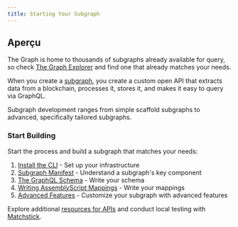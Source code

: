 ```yaml
---
title: Starting Your Subgraph
---
```


## Aperçu

The Graph is home to thousands of subgraphs already available for query, so check [The Graph Explorer](https://thegraph.com/explorer) and find one that already matches your needs.

When you create a [subgraph](/subgraphs/developing/subgraphs/), you create a custom open API that extracts data from a blockchain, processes it, stores it, and makes it easy to query via GraphQL.

Subgraph development ranges from simple scaffold subgraphs to advanced, specifically tailored subgraphs.

### Start Building

Start the process and build a subgraph that matches your needs:

1. [Install the CLI](/subgraphs/developing/creating/install-the-cli/) - Set up your infrastructure
2. [Subgraph Manifest](/subgraphs/developing/creating/subgraph-manifest/) - Understand a subgraph's key component
3. [The GraphQL Schema](/subgraphs/developing/creating/ql-schema/) - Write your schema
4. [Writing AssemblyScript Mappings](/subgraphs/developing/creating/assemblyscript-mappings/) - Write your mappings
5. [Advanced Features](/subgraphs/developing/creating/advanced/) - Customize your subgraph with advanced features

Explore additional [resources for APIs](/subgraphs/developing/creating/graph-ts/README/) and conduct local testing with [Matchstick](/subgraphs/developing/creating/unit-testing-framework/).
